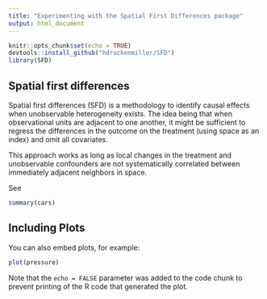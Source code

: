 ```yaml
---
title: "Experimenting with the Spatial First Differences package"
output: html_document
---
```


```r
knitr::opts_chunk$set(echo = TRUE)
devtools::install_github("hdruckenmiller/SFD")
library(SFD)
```

## Spatial first differences

Spatial first differences (SFD) is a methodology to identify causal effects when unobservable heterogeneity exists. The idea being that when observational units are adjacent to one another, it might be sufficient to regress the differences in the outcome on the treatment (using space as an index) and omit all covariates. 

This approach works as long as local changes in the treatment and unobservable confounders are not systematically correlated between immediately adjacent neighbors in space. 

See 

```r
summary(cars)
```

## Including Plots

You can also embed plots, for example:

```r
plot(pressure)
```

Note that the `echo = FALSE` parameter was added to the code chunk to prevent printing of the R code that generated the plot.
